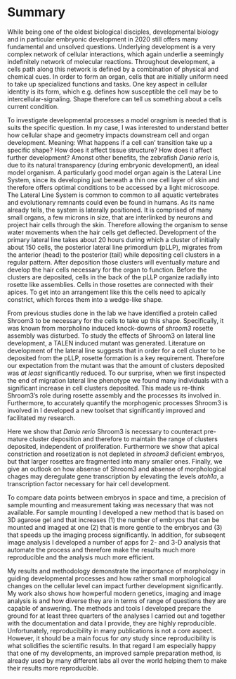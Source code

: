 # Summary {.unnumbered}

While being one of the oldest biological disciples, developmental biology and in particular embryonic development in 2020 still offers many fundamental and unsolved questions. Underlying development is a very complex network of cellular interactions, which again underlie a seemingly indefinitely network of molecular reactions. Throughout development, a cells path along this network is defined by a combination of physical and chemical cues. In order to form an organ, cells that are initially uniform need to take up specialized functions and tasks. One key aspect in cellular identity is its form, which e.g. defines how susceptible the cell may be to intercellular-signaling. Shape therefore can tell us something about a cells current condition. 

To investigate developmental processes a model oragnism is needed that is suits the specific question. In my case, I was interested to understand better how cellular shape and geometry impacts downstream cell and organ development. Meaning: What happens if a cell can' transition take up a specific shape? How does it affect tissue structure? How does it affect further development? Amonst other benefits, the zebrafish _Danio rerio_ is, due to its natural transparency (during embryonic development), an ideal model organism. A particularly good model organ again is the Lateral Line System, since its developing just beneath a thin one cell layer of skin and therefore offers optimal conditions to be accessed by a light microscope. The Lateral Line System is common to common to all aquatic vertebrates and evolutionary remnants could even be found in humans. As its name already tells, the system is laterally positioned. It is comprised of many small organs, a few microns in size, that are interlinked by neurons and project hair cells through the skin. Therefore allowing the organism to sense water movements when the hair cells get deflected. Development of the primary lateral line takes about 20 hours during which a cluster of initially about 150 cells, the posterior lateral line primordium (pLLP), migrates from the anterior (head) to the posterior (tail) while depositing cell clusters in a regular pattern. After deposition those clusters will eventually mature and develop the hair cells necessary for the organ to function. Before the clusters are deposited, cells in the back of the pLLP organize radially into rosette like assemblies. Cells in those rosettes are connected with their apices. To get into an arrangement like this the cells need to apically constrict, which forces them into a wedge-like shape.

From previous studies done in the lab we have identified a protein called Shroom3 to be necessary for the cells to take up this shape. Specifically, it was known from morpholino induced knock-downs of _shroom3_ rosette assembly was disturbed. To study the effects of Shroom3 on lateral line development, a TALEN induced mutant was generated. Literature on development of the lateral line suggests that in order for a cell cluster to be deposited from the pLLP, rosette formation is a key requirement. Therefore our expectation from the mutant was that the amount of clusters deposited was _at least_ significantly reduced. To our surprise, when we first inspected the end of migration lateral line phenotype we found many individuals with a significant increase in cell clusters deposited. This made us re-think Shroom3's role during rosette assembly and the processes its involved in. Furthermore, to accurately quantify the morphogenic processes Shroom3 is involved in I developed a new toolset that significantly improved and facilitated my research.

Here we show that _Danio rerio_ Shroom3 is necessary to counteract pre-mature cluster deposition and therefore to maintain the range of clusters deposited, independent of proliferation. Furthermore we show that apical constriction and rosetization is not depleted in _shroom3_ deficient embryos, but that larger rosettes are fragmented into many smaller ones. Finally, we give an outlook on how absense of Shroom3 and absense of morphological chages may deregulate gene transcription by elevating the levels _atoh1a_, a transcription factor necessary for hair cell development.

To compare data points between embryos in space and time, a precision of sample mounting and measurement taking was necessary that was not available. For sample mounting I developed a new method that is based on 3D agarose gel and that increases (1) the number of embryos that can be mounted and imaged at one (2) that is more gentle to the embryos and (3) that speeds up the imaging process significantly. In addition, for subseqent image analysis I developed a number of apps for 2- and 3-D analysis that automate the process and therefore make the results much more reproducible and the analysis much more efficient.

My results and methodology demonstrate the importance of morphology in guiding developmental processes and how rather small morphological changes on the cellular level can impact further development significantly. My work also shows how howperful modern genetics, imaging and image analysis is and how diverse they are in terms of range of questions they are capable of answering. The methods and tools I developed prepare the ground for at least three quarters of the analyses I carried out and together with the documentation and data I provide, they are highly reproducible. Unfortunately, reproducibility in many publications is not a core aspect. However, it should be a main focus for _any_ study since reproducibility is what solidifies the scientific results. In that regard I am especially happy that one of my developments, an improved sample preparation method, is already used by many different labs all over the world helping them to make their results more reproducible.